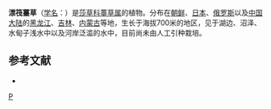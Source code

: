 {{Speciesbox 
| genus = Carex
| species = pseudo-curaica
| authority = Fr. Schmidt
}}
'''漂筏薹草'''（[[学名|学名]]：{{lang|la|''Carex pseudo-curaica''}}）是[[莎草科|莎草科]][[薹草属|薹草属]]的植物。分布在[[朝鲜|朝鲜]]、[[日本|日本]]、[[俄罗斯|俄罗斯]]以及[[中国大陆|中国大陆]]的[[黑龙江|黑龙江]]、[[吉林|吉林]]、[[内蒙古|内蒙古]]等地，生长于海拔700米的地区，见于湖边、沼泽、水甸子浅水中以及河岸泛滥的水中，目前尚未由人工引种栽培。

== 参考文献 ==
<div class="references-small">
* {{cite web| url =http://www.bioinfo.cn/db05/KmzwSpecies.php?action=view&id=6785| title =漂筏薹草| work =《中国高等植物数据库全库》| publisher =中国科学院微生物研究所| author =昆明植物研究所| accessdate =2009-02-24| deadurl =yes| archiveurl =https://web.archive.org/web/20160305045917/http://www.bioinfo.cn/db05/KmzwSpecies.php?action=view&id=6785| archivedate =2016-03-05}}
</div>
{{Taxonbar|from=Q4338341}}

{{DEFAULTSORT:Carex pseudocuraica}}
[[Category:薹草属|P]]
